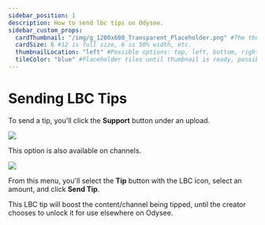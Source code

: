 ---
sidebar_position: 1
description: How to send lbc tips on Odysee.
sidebar_custom_props:
  cardThumbnail: "/img/g_1200x600_Transparent_Placeholder.png" #The thumbnail on the category card.
  cardSize: 6 #12 is full size, 6 is 50% width, etc.
  thumbnailLocation: "left" #Possible options: top, left, bottom, right, none
  tileColor: "blue" #Placeholder tiles until thumbnail is ready, possible options: blue, cream, darkpurple, lightpurple, mauve, orange, pink, none
---

# Sending LBC Tips

To send a tip, you'll click the **Support** button under an upload.

![](/img/en/category-monetization6.png)

This option is also available on channels.

![](/img/en/category-monetization8.png)

From this menu, you'll select the **Tip** button with the LBC icon, select an amount, and click **Send Tip**.

This LBC tip will boost the content/channel being tipped, until the creator chooses to unlock it for use elsewhere on Odysee.
